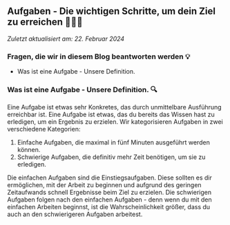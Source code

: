 ## Aufgaben - Die wichtigen Schritte, um dein Ziel zu erreichen 🧗🏻‍♂️

_Zuletzt aktualisiert am: 22. Februar 2024_

### Fragen, die wir in diesem Blog beantworten werden 💡

- Was ist eine Aufgabe - Unsere Definition.

### Was ist eine Aufgabe - Unsere Definition. 🔍

Eine Aufgabe ist etwas sehr Konkretes, das durch unmittelbare Ausführung erreichbar ist.
Eine Aufgabe ist etwas, das du bereits das Wissen hast zu erledigen, um ein Ergebnis zu erzielen.
Wir kategorisieren Aufgaben in zwei verschiedene Kategorien:

1. Einfache Aufgaben, die maximal in fünf Minuten ausgeführt werden können.
2. Schwierige Aufgaben, die definitiv mehr Zeit benötigen, um sie zu erledigen.

Die einfachen Aufgaben sind die Einstiegsaufgaben.
Diese sollten es dir ermöglichen, mit der Arbeit zu beginnen und aufgrund des geringen Zeitaufwands schnell Ergebnisse beim Ziel zu erzielen.
Die schwierigen Aufgaben folgen nach den einfachen Aufgaben - denn wenn du mit den einfachen Arbeiten beginnst, ist die Wahrscheinlichkeit größer, dass du auch an den schwierigeren Aufgaben arbeitest.